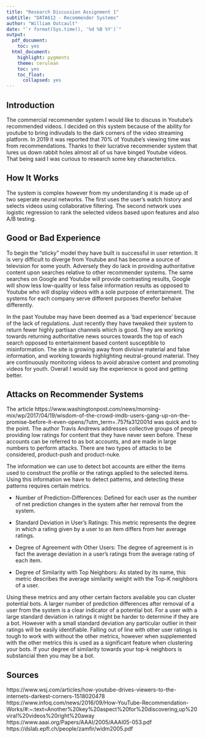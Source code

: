 ---
title: "Research Discussion Assignment 1"
subtitle: "DATA612 - Recommender Systems"
author: "William Outcault"
date: "`r format(Sys.time(), '%d %B %Y')`"
output:
  pdf_document:
    toc: yes
  html_document:
    highlight: pygments
    theme: cerulean
    toc: yes
    toc_float:
      collapsed: yes
---

## Introduction

The commercial recommender system I would like to discuss in Youtube's recommended videos. I decided on this system because of the ability for youtube to bring indivudals to the dark corners of the video streaming platform. In 2019 it was reported that 70% of Youtube's viewing time was from recommendations. Thanks to their lucrative recommender system that lures us down rabbit holes almost all of us have binged Youtube videos. That being said I was curious to research some key characteristics. 

## How It Works

The system is complex however from my understanding it is made up of two seperate neural networks. The first uses the user's watch history and selects videos using collaborative filtering. The second network uses logistic regression to rank the selected videos based upon features and also A/B testing.

## Good or Bad Experience

To begin the "sticky" model they have built is successful in user retention. It is very difficult to diverge from Youtube and has become a source of television for some youth. Adversely they do lack in providing authoritative content upon searches relative to other recommender systems. The same searches on Google and Youtube will provide contrasting results, Google will show less low-quality or less false information results as opposed to Youtube who will display videos with a sole purpose of entertainment. The systems for each company serve different purposes therefor behaive differently. 

In the past Youtube may have been deemed as a 'bad experience' because of the lack of regulations. Just recently they have tweaked their system to return fewer highly partisan channels which is good. They are working towards returning authoritative news sources towards the top of each search opposed to entertainment based content susceptible to misinformation. The site is growing away from divisive material and false information, and working towards highlighting neutral-ground material. They are continuously monitoring videos to avoid abrasive content and promoting videos for youth. Overall I would say the experience is good and getting better. 

## Attacks on Recommender Systems

The article https://www.washingtonpost.com/news/morning-mix/wp/2017/04/19/wisdom-of-the-crowd-imdb-users-gang-up-on-the-promise-before-it-even-opens/?utm_term=.757fa312001d was quick and to the point. The author Travis Andrews addresses collective groups of people providing low ratings for content that they have never seen before. These accounts can be referred to as bot accounts, and are made in large numbers to perform attacks. There are two types of attacks to be considered, product-push and product-nuke. 

The information we can use to detect bot accounts are either the items used to construct the profile or the ratings applied to the selected items. Using this information we have to detect patterns, and detecting these patterns requires certain metrics.

- Number of Prediction-Differences: Defined for each user as the number of net prediction changes in the system after her removal from
the system.

- Standard Deviation in User’s Ratings: This metric represents the degree in which a rating
given by a user to an item differs from her average ratings.

- Degree of Agreement with Other Users: The degree of agreement is in fact the average deviation in a user’s ratings from the average rating of each
item.

- Degree of Similarity with Top Neighbors: As stated by its name, this metric describes the average similarity weight with the Top-K neighbors of a
user.

Using these metrics and any other certain factors available you can cluster potential bots. A larger number of prediction differences after removal of a user from the system is a clear indicator of a potential bot. For a user with a large standard deviation in ratings it might be harder to determine if they are a bot. However with a small standard deviation any particular outlier in their ratings will be easily identifiable. Falling out of line with other user ratings is tough to work with without the other metrics, however when supplemented with the other metrics this is used as a significant feature when clustering your bots. If your degree of similarity towards your top-k neighbors is substancial then you may be a bot.

## Sources

https://www.wsj.com/articles/how-youtube-drives-viewers-to-the-internets-darkest-corners-1518020478
https://www.infoq.com/news/2016/09/How-YouTube-Recommendation-Works/#:~:text=Another%20key%20aspect%20for%20discovering,up%20viral%20videos%20right%20away
https://www.aaai.org/Papers/AAAI/2005/AAAI05-053.pdf
https://dslab.epfl.ch/people/zamfir/widm2005.pdf
